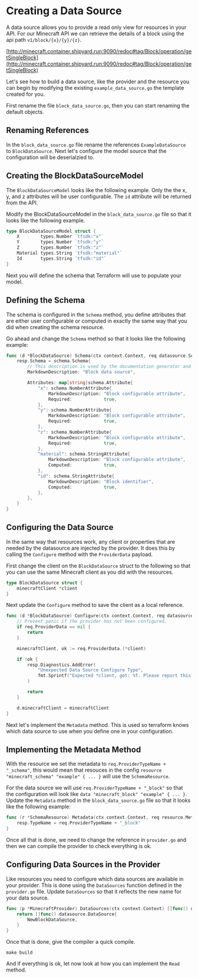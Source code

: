 # Creating a Data Source

A data source allows you to provide a read only view for resources in your
API. For our Minecraft API we can retrieve the details of a block using
the api path `v1/block/{x}/{y}/{z}`.

[http://minecraft.container.shipyard.run:9090/redoc#tag/Block/operation/getSingleBlock](http://minecraft.container.shipyard.run:9090/redoc#tag/Block/operation/getSingleBlock)

Let's see how to build a data source, like the provider and the resource
you can begin by modifying the existing `example_data_source.go` the template
created for you.

First rename the file `block_data_source.go`, then you can start renaming
the default objects.

## Renaming References

In the `block_data_source.go` file rename the references `ExampleDataSource`
to `BlockDataSource`. Next let's configure the model source that the configuration
will be deserialzied to.

## Creating the BlockDataSourceModel

The `BlockDataSourceModel` looks like the following example. Only the the x,
y, and z attributes will be user configurable. The `id` attribute will be returned
from the API.

Modify the BlockDataSourceModel in the `block_data_source.go` file so that
it looks like the following example.

```go
type BlockDataSourceModel struct {
	X        types.Number `tfsdk:"x"`
	Y        types.Number `tfsdk:"y"`
	Z        types.Number `tfsdk:"z"`
	Material types.String `tfsdk:"material"`
	Id       types.String `tfsdk:"id"`
}
```

Next you will define the schema that Terraform will use to populate your model.

## Defining the Schema

The schema is configured in the `Schema` method, you define attributes that
are either user configurable or computed in exactly the same way that you 
did when creating the schema resource.

Go ahead and change the `Schema` method so that it looks like the following
example:

```go
func (d *BlockDataSource) Schema(ctx context.Context, req datasource.SchemaRequest, resp *datasource.SchemaResponse) {
	resp.Schema = schema.Schema{
		// This description is used by the documentation generator and the language server.
		MarkdownDescription: "Block data source",

		Attributes: map[string]schema.Attribute{
			"x": schema.NumberAttribute{
				MarkdownDescription: "Block configurable attribute",
				Required:            true,
			},
			"y": schema.NumberAttribute{
				MarkdownDescription: "Block configurable attribute",
				Required:            true,
			},
			"z": schema.NumberAttribute{
				MarkdownDescription: "Block configurable attribute",
				Required:            true,
			},
			"material": schema.StringAttribute{
				MarkdownDescription: "Block configurable attribute",
				Computed:            true,
			},
			"id": schema.StringAttribute{
				MarkdownDescription: "Block identifier",
				Computed:            true,
			},
		},
	}
}
```

## Configuring the Data Source

In the same way that resources work, any client or properties that are needed
by the datasource are injected by the provider. It does this by calling the
`Configure` method with the `ProviderData` payload.

First change the client on the `BlockDataSource` struct to the following
so that you can use the same Minecraft client as you did with the resources.

```go
type BlockDataSource struct {
	minecraftClient *client
}
```

Next update the `Configure` method to save the client as a local reference. 

```go
func (d *BlockDataSource) Configure(ctx context.Context, req datasource.ConfigureRequest, resp *datasource.ConfigureResponse) {
	// Prevent panic if the provider has not been configured.
	if req.ProviderData == nil {
		return
	}

	minecraftClient, ok := req.ProviderData.(*client)

	if !ok {
		resp.Diagnostics.AddError(
			"Unexpected Data Source Configure Type",
			fmt.Sprintf("Expected *client, got: %T. Please report this issue to the provider developers.", req.ProviderData),
		)

		return
	}

	d.minecraftClient = minecraftClient
}
```

Next let's implement the `Metadata` method. This is used so terraform knows which data source to use when
you define one in your configuration.

## Implementing the Metadata Method

With the resource we set the metadata to `req.ProviderTypeName + "_schema"`, this would mean that
resouces in the config `resource "minecraft_schema" "example" { ... }` will use the `SchemaResource`.

For the data source we will use `req.ProviderTypeName + "_block"` so that the configuration will look like
`data "minecraft_block" "example" { ... }`. Update the `Metadata` method in the `block_data_source.go` file
so that it looks like the following example:

```go
func (r *SchemaResource) Metadata(ctx context.Context, req resource.MetadataRequest, resp *resource.MetadataResponse) {
	resp.TypeName = req.ProviderTypeName + "_block"
}
```

Once all that is done, we need to change the reference in `provider.go` and
then we can compile the provider to check everything is ok.

## Configuring Data Sources in the Provider

Like resources you need to configure which data sources are available in your
provider. This is done using the `DataSources` function defined in the `provider.go` file. Update `DataSources` so that it reflects the new name for your
data source.

```go
func (p *MinecraftProvider) DataSources(ctx context.Context) []func() datasource.DataSource {
	return []func() datasource.DataSource{
		NewBlockDataSource,
	}
}
```

Once that is done, give the compiler a quick compile.

```shell
make build
```

And if everything is ok, let now look at how you can implement the `Read` 
method.
